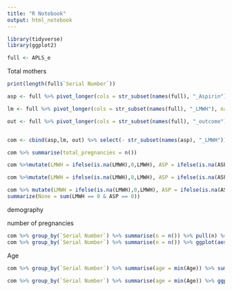 ```yaml
---
title: "R Notebook"
output: html_notebook
---
```


```r
library(tidyverse)
library(ggplot2)
```


```r
full <- APLS_e
```

Total mothers
```r
print(length(full$`Serial Number`))
```

```r

asp <- full %>% pivot_longer(cols = str_subset(names(full), "_Aspirin"), names_to = "pregnancy", values_to = "ASP")

lm <- full %>% pivot_longer(cols = str_subset(names(full), "_LMWH"), names_to = "pregnancy", values_to = "LMWH") %>% select(LMWH)

out <- full %>% pivot_longer(cols = str_subset(names(full), "_outcome"), names_to = "pregnancy_", values_to = "outcome") %>% select(outcome)


com <- cbind(asp,lm, out) %>% select(- str_subset(names(asp), "_LMWH")) %>% select(- str_subset(names(asp), "_outcome")) %>% filter(!is.na(outcome)) %>% mutate(pregnancy = str_extract(pregnancy, "\\d{1,2}")) 

com %>% summarise(total_pregnancies = n())

com %>%mutate(LMWH = ifelse(is.na(LMWH),0,LMWH), ASP = ifelse(is.na(ASP),0,ASP)) %>% summarize(Aspirin = sum(ASP), LMWH = sum(LMWH))

com %>%mutate(LMWH = ifelse(is.na(LMWH),0,LMWH), ASP = ifelse(is.na(ASP),0,ASP)) %>% summarize(Both = sum(LMWH == 1 & ASP == 1))

com %>% mutate(LMWH = ifelse(is.na(LMWH),0,LMWH), ASP = ifelse(is.na(ASP),0,ASP)) %>%
summarize(None = sum(LMWH == 0 & ASP == 0))
```

demography

number of pregnancies 
```r
com %>% group_by(`Serial Number`) %>% summarise(n = n()) %>% pull(n) %>% quantile()
com %>% group_by(`Serial Number`) %>% summarise(n = n()) %>% ggplot(aes(n)) + geom_boxplot()
```

Age
```r
com %>% group_by(`Serial Number`) %>% summarise(age = min(Age)) %>% summarise(mean = mean(age, na.rm = TRUE), sd = sd(age, na.rm = TRUE))

com %>% group_by(`Serial Number`) %>% summarise(age = min(Age)) %>% ggplot(aes(age)) + geom_histogram(binwidth = 2)


```

